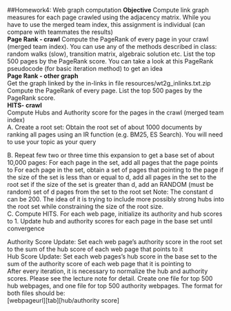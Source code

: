##Homework4: Web graph computation
__Objective__
  Compute link graph measures for each page crawled using the adjacency matrix. While you have to use the merged team index, this assignment is individual (can compare with teammates the results)      
__Page Rank - crawl__
Compute the PageRank of every page in your crawl (merged team index). You can use any of the methods described in class: random walks (slow), transition matrix, algebraic solution etc. List the top 500 pages by the PageRank score. You can take a look at this PageRank pseudocode (for basic iteration method) to get an idea       
__Page Rank - other graph__    
Get the graph linked by the in-links in file resources/wt2g_inlinks.txt.zip
Compute the PageRank of every page. List the top 500 pages by the PageRank score.       
__HITS- crawl__     
Compute Hubs and Authority score for the pages in the crawl (merged team index)         
A. Create a root set: Obtain the root set of about 1000 documents by ranking all pages using an IR function (e.g. BM25, ES Search). You will need to use your topic as your query       

B. Repeat few two or three time this expansion to get a base set of about 10,000 pages: 
For each page in the set, add all pages that the page points to
For each page in the set, obtain a set of pages that pointing to the page
if the size of the set is less than or equal to d, add all pages in the set to the root set
if the size of the set is greater than d, add an RANDOM (must be random) set of d pages from the set to the root set
Note: The constant d can be 200. The idea of it is trying to include more possibly strong hubs into the root set while constraining the size of the root size.        
C. Compute HITS. For each web page, initialize its authority and hub scores to 1. Update hub and authority scores for each page in the base set until convergence       

Authority Score Update: Set each web page's authority score in the root set to the sum of the hub score of each web page that points to it      
Hub Score Update: Set each web pages's hub score in the base set to the sum of the authority score of each web page that it is pointing to       
After every iteration, it is necessary to normalize the hub and authority scores. Please see the lecture note for detail.
Create one file for top 500 hub webpages, and one file for top 500 authority webpages. The format for both files should be:     
[webpageurl][tab][hub/authority score]\n   
